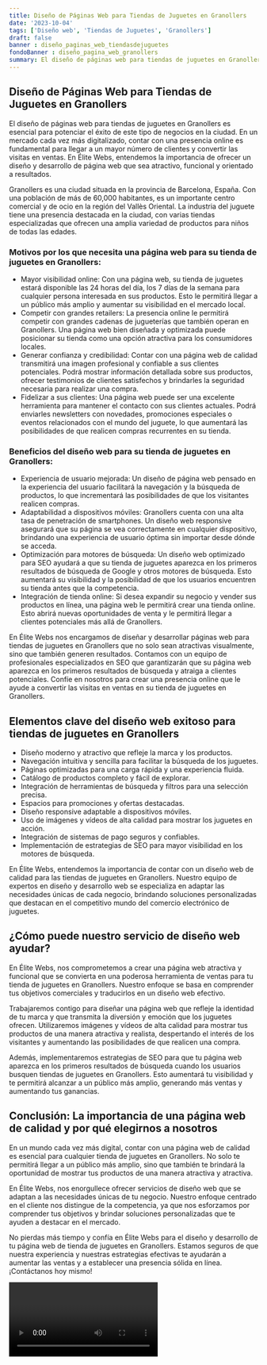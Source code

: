 ```yaml
---
title: Diseño de Páginas Web para Tiendas de Juguetes en Granollers
date: '2023-10-04'
tags: ['Diseño web', 'Tiendas de Juguetes', 'Granollers']
draft: false
banner : diseño_paginas_web_tiendasdejuguetes
fondoBanner : diseño_pagina_web_granollers
summary: El diseño de páginas web para tiendas de juguetes en Granollers es esencial para potenciar el éxito de este tipo de negocios en la ciudad. En un mercado cada vez más digitalizado, contar con una presencia online es fundamental para llegar a un mayor número de clientes y convertir las visitas en ventas. En Élite Webs, entendemos la importancia de ofrecer un diseño y desarrollo de página web que sea atractivo, funcional y orientado a resultados.
---
```


## Diseño de Páginas Web para Tiendas de Juguetes en Granollers

El diseño de páginas web para tiendas de juguetes en Granollers es esencial para potenciar el éxito de este tipo de negocios en la ciudad. En un mercado cada vez más digitalizado, contar con una presencia online es fundamental para llegar a un mayor número de clientes y convertir las visitas en ventas. En Élite Webs, entendemos la importancia de ofrecer un diseño y desarrollo de página web que sea atractivo, funcional y orientado a resultados.

Granollers es una ciudad situada en la provincia de Barcelona, España. Con una población de más de 60,000 habitantes, es un importante centro comercial y de ocio en la región del Vallès Oriental. La industria del juguete tiene una presencia destacada en la ciudad, con varias tiendas especializadas que ofrecen una amplia variedad de productos para niños de todas las edades.

### Motivos por los que necesita una página web para su tienda de juguetes en Granollers:

- Mayor visibilidad online: Con una página web, su tienda de juguetes estará disponible las 24 horas del día, los 7 días de la semana para cualquier persona interesada en sus productos. Esto le permitirá llegar a un público más amplio y aumentar su visibilidad en el mercado local.
- Competir con grandes retailers: La presencia online le permitirá competir con grandes cadenas de jugueterías que también operan en Granollers. Una página web bien diseñada y optimizada puede posicionar su tienda como una opción atractiva para los consumidores locales.
- Generar confianza y credibilidad: Contar con una página web de calidad transmitirá una imagen profesional y confiable a sus clientes potenciales. Podrá mostrar información detallada sobre sus productos, ofrecer testimonios de clientes satisfechos y brindarles la seguridad necesaria para realizar una compra.
- Fidelizar a sus clientes: Una página web puede ser una excelente herramienta para mantener el contacto con sus clientes actuales. Podrá enviarles newsletters con novedades, promociones especiales o eventos relacionados con el mundo del juguete, lo que aumentará las posibilidades de que realicen compras recurrentes en su tienda.

### Beneficios del diseño web para su tienda de juguetes en Granollers:

- Experiencia de usuario mejorada: Un diseño de página web pensado en la experiencia del usuario facilitará la navegación y la búsqueda de productos, lo que incrementará las posibilidades de que los visitantes realicen compras.
- Adaptabilidad a dispositivos móviles: Granollers cuenta con una alta tasa de penetración de smartphones. Un diseño web responsive asegurará que su página se vea correctamente en cualquier dispositivo, brindando una experiencia de usuario óptima sin importar desde dónde se acceda.
- Optimización para motores de búsqueda: Un diseño web optimizado para SEO ayudará a que su tienda de juguetes aparezca en los primeros resultados de búsqueda de Google y otros motores de búsqueda. Esto aumentará su visibilidad y la posibilidad de que los usuarios encuentren su tienda antes que la competencia.
- Integración de tienda online: Si desea expandir su negocio y vender sus productos en línea, una página web le permitirá crear una tienda online. Esto abrirá nuevas oportunidades de venta y le permitirá llegar a clientes potenciales más allá de Granollers.

En Élite Webs nos encargamos de diseñar y desarrollar páginas web para tiendas de juguetes en Granollers que no solo sean atractivas visualmente, sino que también generen resultados. Contamos con un equipo de profesionales especializados en SEO que garantizarán que su página web aparezca en los primeros resultados de búsqueda y atraiga a clientes potenciales. Confíe en nosotros para crear una presencia online que le ayude a convertir las visitas en ventas en su tienda de juguetes en Granollers.

<GifSeo />

<Cta />

## Elementos clave del diseño web exitoso para tiendas de juguetes en Granollers

- Diseño moderno y atractivo que refleje la marca y los productos.
- Navegación intuitiva y sencilla para facilitar la búsqueda de los juguetes.
- Páginas optimizadas para una carga rápida y una experiencia fluida.
- Catálogo de productos completo y fácil de explorar.
- Integración de herramientas de búsqueda y filtros para una selección precisa.
- Espacios para promociones y ofertas destacadas.
- Diseño responsive adaptable a dispositivos móviles.
- Uso de imágenes y vídeos de alta calidad para mostrar los juguetes en acción.
- Integración de sistemas de pago seguros y confiables.
- Implementación de estrategias de SEO para mayor visibilidad en los motores de búsqueda.

En Élite Webs, entendemos la importancia de contar con un diseño web de calidad para las tiendas de juguetes en Granollers. Nuestro equipo de expertos en diseño y desarrollo web se especializa en adaptar las necesidades únicas de cada negocio, brindando soluciones personalizadas que destacan en el competitivo mundo del comercio electrónico de juguetes.

## ¿Cómo puede nuestro servicio de diseño web ayudar?

En Élite Webs, nos comprometemos a crear una página web atractiva y funcional que se convierta en una poderosa herramienta de ventas para tu tienda de juguetes en Granollers. Nuestro enfoque se basa en comprender tus objetivos comerciales y traducirlos en un diseño web efectivo.

Trabajaremos contigo para diseñar una página web que refleje la identidad de tu marca y que transmita la diversión y emoción que los juguetes ofrecen. Utilizaremos imágenes y vídeos de alta calidad para mostrar tus productos de una manera atractiva y realista, despertando el interés de los visitantes y aumentando las posibilidades de que realicen una compra.

Además, implementaremos estrategias de SEO para que tu página web aparezca en los primeros resultados de búsqueda cuando los usuarios busquen tiendas de juguetes en Granollers. Esto aumentará tu visibilidad y te permitirá alcanzar a un público más amplio, generando más ventas y aumentando tus ganancias.

## Conclusión: La importancia de una página web de calidad y por qué elegirnos a nosotros

En un mundo cada vez más digital, contar con una página web de calidad es esencial para cualquier tienda de juguetes en Granollers. No solo te permitirá llegar a un público más amplio, sino que también te brindará la oportunidad de mostrar tus productos de una manera atractiva y atractiva.

En Élite Webs, nos enorgullece ofrecer servicios de diseño web que se adaptan a las necesidades únicas de tu negocio. Nuestro enfoque centrado en el cliente nos distingue de la competencia, ya que nos esforzamos por comprender tus objetivos y brindar soluciones personalizadas que te ayuden a destacar en el mercado.

No pierdas más tiempo y confía en Élite Webs para el diseño y desarrollo de tu página web de tienda de juguetes en Granollers. Estamos seguros de que nuestra experiencia y nuestras estrategias efectivas te ayudarán a aumentar las ventas y a establecer una presencia sólida en línea. ¡Contáctanos hoy mismo!

<Video />

<CtaBot job='Tiendas de Juguetes' city='Granollers'/>

<Gmaps query='Granollers+españa+maps' />